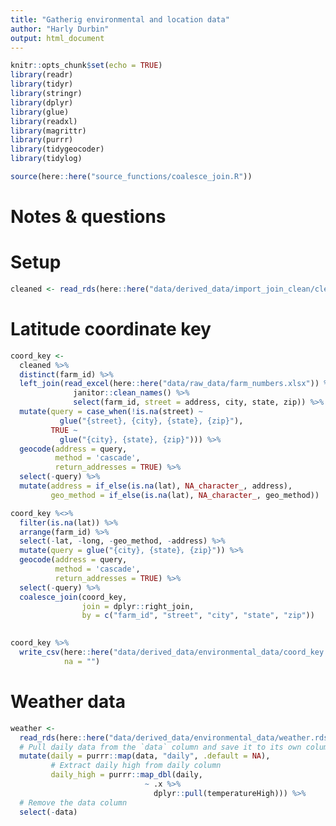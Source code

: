 ```yaml
---
title: "Gatherig environmental and location data"
author: "Harly Durbin"
output: html_document
---
```


```r
knitr::opts_chunk$set(echo = TRUE)
library(readr)
library(tidyr)
library(stringr)
library(dplyr)
library(glue)
library(readxl)
library(magrittr)
library(purrr)
library(tidygeocoder)
library(tidylog)

source(here::here("source_functions/coalesce_join.R"))
```

# Notes & questions

# Setup

```r
cleaned <- read_rds(here::here("data/derived_data/import_join_clean/cleaned.rds"))
```

# Latitude coordinate key

```r
coord_key <-
  cleaned %>% 
  distinct(farm_id) %>% 
  left_join(read_excel(here::here("data/raw_data/farm_numbers.xlsx")) %>% 
              janitor::clean_names() %>% 
              select(farm_id, street = address, city, state, zip)) %>% 
  mutate(query = case_when(!is.na(street) ~
           glue("{street}, {city}, {state}, {zip}"),
         TRUE ~ 
           glue("{city}, {state}, {zip}"))) %>%
  geocode(address = query,
          method = 'cascade',
          return_addresses = TRUE) %>% 
  select(-query) %>% 
  mutate(address = if_else(is.na(lat), NA_character_, address),
         geo_method = if_else(is.na(lat), NA_character_, geo_method))
```

```r
coord_key %<>% 
  filter(is.na(lat)) %>% 
  arrange(farm_id) %>% 
  select(-lat, -long, -geo_method, -address) %>% 
  mutate(query = glue("{city}, {state}, {zip}")) %>% 
  geocode(address = query,
          method = 'cascade', 
          return_addresses = TRUE) %>% 
  select(-query) %>% 
  coalesce_join(coord_key,
                join = dplyr::right_join,
                by = c("farm_id", "street", "city", "state", "zip"))
  
```

```r
coord_key %>% 
  write_csv(here::here("data/derived_data/environmental_data/coord_key.csv"),
            na = "")
```

# Weather data

```r
weather <- 
  read_rds(here::here("data/derived_data/environmental_data/weather.rds")) %>%  
  # Pull daily data from the `data` column and save it to its own column 
  mutate(daily = purrr::map(data, "daily", .default = NA),
         # Extract daily high from daily column
         daily_high = purrr::map_dbl(daily,
                              ~ .x %>% 
                                dplyr::pull(temperatureHigh))) %>% 
  # Remove the data column
  select(-data) 


```

```r

```

